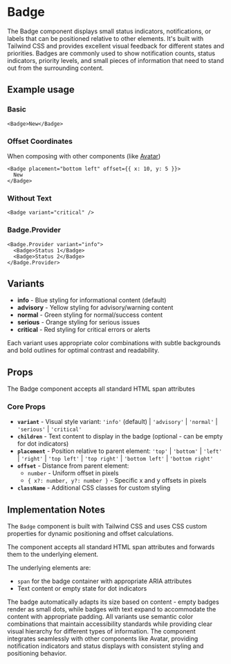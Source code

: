 

<Meta of={BadgeStories} />

# Badge
The Badge component displays small status indicators, notifications, or labels that can be positioned relative to other elements. It's built with Tailwind CSS and provides excellent visual feedback for different states and priorities. Badges are commonly used to show notification counts, status indicators, priority levels, and small pieces of information that need to stand out from the surrounding content.

## Example usage

### Basic
```tsx
<Badge>New</Badge>
```
<Canvas of={BadgeStories.Default} />

### Offset Coordinates
When composing with other components (like [Avatar](?path=/story/components-avatar--with-badge))

```tsx
<Badge placement="bottom left" offset={{ x: 10, y: 5 }}>
  New
</Badge>
```

### Without Text
```tsx
<Badge variant="critical" />
```

### Badge.Provider
```tsx
<Badge.Provider variant="info">
  <Badge>Status 1</Badge>
  <Badge>Status 2</Badge>
</Badge.Provider>
```

## Variants

* **info** - Blue styling for informational content (default)
* **advisory** - Yellow styling for advisory/warning content
* **normal** - Green styling for normal/success content
* **serious** - Orange styling for serious issues
* **critical** - Red styling for critical errors or alerts

Each variant uses appropriate color combinations with subtle backgrounds and bold outlines for optimal contrast and readability.

## Props
The Badge component accepts all standard HTML span attributes

### Core Props
* **`variant`** - Visual style variant: `'info'` (default) | `'advisory'` | `'normal'` | `'serious'` | `'critical'`
* **`children`** - Text content to display in the badge (optional - can be empty for dot indicators)
* **`placement`** - Position relative to parent element: `'top'` | `'bottom'` | `'left'` | `'right'` | `'top left'` | `'top right'` | `'bottom left'` | `'bottom right'`
* **`offset`** - Distance from parent element:
  * `number` - Uniform offset in pixels
  * `{ x?: number, y?: number }` - Specific x and y offsets in pixels
* **`className`** - Additional CSS classes for custom styling


## Implementation Notes
The `Badge` component is built with Tailwind CSS and uses CSS custom properties for dynamic positioning and offset calculations.

The component accepts all standard HTML span attributes and forwards them to the underlying element.

The underlying elements are:
- `span` for the badge container with appropriate ARIA attributes
- Text content or empty state for dot indicators

The badge automatically adapts its size based on content - empty badges render as small dots, while badges with text expand to accommodate the content with appropriate padding. All variants use semantic color combinations that maintain accessibility standards while providing clear visual hierarchy for different types of information. The component integrates seamlessly with other components like Avatar, providing notification indicators and status displays with consistent styling and positioning behavior.
